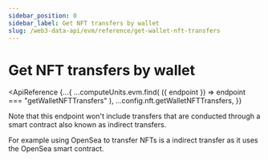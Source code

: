 ```yaml
---
sidebar_position: 0
sidebar_label: Get NFT transfers by wallet
slug: /web3-data-api/evm/reference/get-wallet-nft-transfers
---
```



# Get NFT transfers by wallet

<ApiReference
  {...{
    ...computeUnits.evm.find(
      ({ endpoint }) => endpoint === "getWalletNFTTransfers"
    ),
    ...config.nft.getWalletNFTTransfers,
  }}
>
  <Admonition type="info" icon="💡" title="INDIRECT NFT TRANSFERS">
    <p>
      Note that this endpoint won't include transfers that are conducted through
      a smart contract also known as indirect transfers.
    </p>
    <p>
      For example using OpenSea to transfer NFTs is a indirect transfer as it
      uses the OpenSea smart contract.
    </p>
  </Admonition>
</ApiReference>
